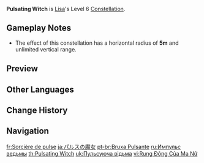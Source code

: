 {{Constellation Infobox
|image       = Constellation Pulsating Witch.png
|description = When Lisa takes the field, she applies 3 stacks of [[Violet Arc]]'s Conductive status onto nearby opponents.<br>This effect can only occur once every 5s.
|level       = 6
|character   = Lisa
|utility1    = Hitlag Extendable
|utility2    = Status to Enemy
}}
'''Pulsating Witch''' is [[Lisa]]'s Level 6 [[Constellation]].

==Gameplay Notes==
* The effect of this constellation has a horizontal radius of '''5m''' and unlimited vertical range.

==Preview==
{{Preview
|file=Pulsating Witch Preview
}}

==Other Languages==
{{Other Languages
|en      = Pulsating Witch
|zhs     = 脉冲的魔女
|zhs_rm  = Màichōng de mónǚ
|zht     = 脈衝的魔女
|zht_rm  = Màichōng de mónǚ
|zh_tl   = Pulsating Witch
|ja      = パルスの魔女
|ja_rm   = Parusu no Majo
|ja_tl   = Pulse Witch
|ko      = 펄스의 마녀
|ko_rm   = Peulseu-ui Manyeo
|ko_tl   = Witch of Pulse
|es      = Bruja palpitante
|es_tl   = Pulsating Witch
|fr      = Sorcière de pulse
|fr_tl   = Witch of Pulse
|ru      = Импульс ведьмы
|ru_tl   = Pulse of Witch
|th      = Pulsating Witch
|vi      = Rung Động Của Ma Nữ
|vi_tl   = Pulsing of the Witch
|de      = Pulsierende Hexe
|de_tl   = Pulsating Witch
|id      = Pulsating Witch
|pt      = Bruxa Pulsante
|pt_tl   = Pulsating Witch
|tr      = Titreşen Cadı
|tr_tl   = Pulsating Witch
|it      = Strega pulsante
|it_tl   = Pulsating Witch
}}

==Change History==
{{Change History|1.0}}

==Navigation==
{{Talent Navbox|Lisa}}

[[fr:Sorcière de pulse]]
[[ja:パルスの魔女]]
[[pt-br:Bruxa Pulsante]]
[[ru:Импульс ведьмы]]
[[th:Pulsating Witch]]
[[uk:Пульсуюча відьма]]
[[vi:Rung Động Của Ma Nữ]]